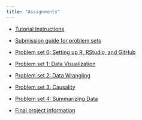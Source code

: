 ```yaml
---
title: "Assignments"
---
```


- [Tutorial Instructions](/assignments/tutorials.qmd)
- [Submission guide for problem sets](/assignments/problem-sets.html)
- [Problem set 0: Setting up R, RStudio, and GitHub](/assignments/00-problem-set.html)
- [Problem set 1: Data Visualization](/assignments/01_hw_data_viz.qmd) 
- [Problem set 2: Data Wrangling](/assignments/02_hw_data_wrangling.qmd) 
- [Problem set 3: Causality](/assignments/03_hw_causality.qmd) 
- [Problem set 4: Summarizing Data](/assignments/04_hw_summarizing.qmd) 


- [Final project information](/assignments/final-project.html)
